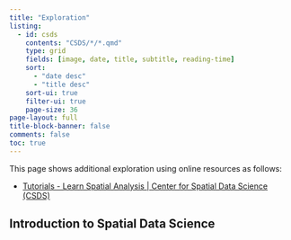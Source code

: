 ```yaml
---
title: "Exploration"
listing:
  - id: csds
    contents: "CSDS/*/*.qmd"
    type: grid
    fields: [image, date, title, subtitle, reading-time]
    sort:
      - "date desc"
      - "title desc"
    sort-ui: true
    filter-ui: true
    page-size: 36
page-layout: full
title-block-banner: false
comments: false
toc: true
---
```


This page shows additional exploration using online resources as follows:

-   [Tutorials - Learn Spatial Analysis \| Center for Spatial Data Science (CSDS)](https://spatialanalysis.github.io/tutorials/)

## Introduction to Spatial Data Science

::: {#csds}
:::
